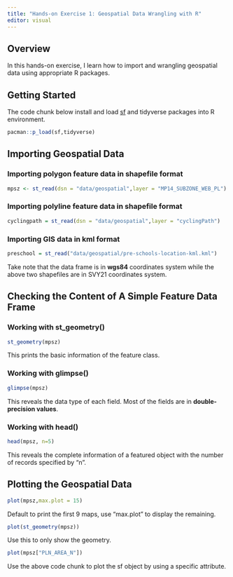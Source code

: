 ```yaml
---
title: "Hands-on Exercise 1: Geospatial Data Wrangling with R"
editor: visual
---
```


## Overview

In this hands-on exercise, I learn how to import and wrangling geospatial data using appropriate R packages.

## Getting Started

The code chunk below install and load [sf](https://r-spatial.github.io/sf/) and tidyverse packages into R environment.

```r
pacman::p_load(sf,tidyverse)
```

## Importing Geospatial Data

### Importing polygon feature data in shapefile format

```r
mpsz <- st_read(dsn = "data/geospatial",layer = "MP14_SUBZONE_WEB_PL")
```

### Importing polyline feature data in shapefile format

```r
cyclingpath = st_read(dsn = "data/geospatial",layer = "cyclingPath")
```

### Importing GIS data in kml format

```r
preschool = st_read("data/geospatial/pre-schools-location-kml.kml")
```

Take note that the data frame is in **wgs84** coordinates system while the above two shapefiles are in SVY21 coordinates system.

## Checking the Content of A Simple Feature Data Frame

### Working with st_geometry()

```r
st_geometry(mpsz)
```

This prints the basic information of the feature class.

### Working with glimpse()

```r
glimpse(mpsz)
```

This reveals the data type of each field. Most of the fields are in **double-precision values**.

### Working with head()

```r
head(mpsz, n=5)
```

This reveals the complete information of a featured object with the number of records specified by "n".

## Plotting the Geospatial Data

```r
plot(mpsz,max.plot = 15)
```

Default to print the first 9 maps, use "max.plot" to display the remaining.

```r
plot(st_geometry(mpsz))
```

Use this to only show the geometry.

```r
plot(mpsz["PLN_AREA_N"])
```

Use the above code chunk to plot the sf object by using a specific attribute.
